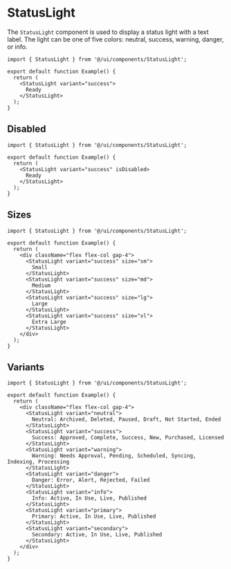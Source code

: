 # StatusLight

The `StatusLight` component is used to display a status light with a text label. The light can be one of five colors: neutral, success, warning, danger, or info.

```tsx
import { StatusLight } from '@/ui/components/StatusLight';

export default function Example() {
  return (
    <StatusLight variant="success">
      Ready
    </StatusLight>
  );
}
```

## Disabled

```tsx
import { StatusLight } from '@/ui/components/StatusLight';

export default function Example() {
  return (
    <StatusLight variant="success" isDisabled>
      Ready
    </StatusLight>
  );
}
```

## Sizes

```tsx
import { StatusLight } from '@/ui/components/StatusLight';

export default function Example() {
  return (
    <div className="flex flex-col gap-4">
      <StatusLight variant="success" size="sm">
        Small
      </StatusLight>
      <StatusLight variant="success" size="md">
        Medium
      </StatusLight>
      <StatusLight variant="success" size="lg">
        Large
      </StatusLight>
      <StatusLight variant="success" size="xl">
        Extra Large
      </StatusLight>
    </div>
  );
}
```

## Variants

```tsx
import { StatusLight } from '@/ui/components/StatusLight';

export default function Example() {
  return (
    <div className="flex flex-col gap-4">
      <StatusLight variant="neutral">
        Neutral: Archived, Deleted, Paused, Draft, Not Started, Ended
      </StatusLight>
      <StatusLight variant="success">
        Success: Approved, Complete, Success, New, Purchased, Licensed
      </StatusLight>
      <StatusLight variant="warning">
        Warning: Needs Approval, Pending, Scheduled, Syncing, Indexing, Processing
      </StatusLight>
      <StatusLight variant="danger">
        Danger: Error, Alert, Rejected, Failed
      </StatusLight>
      <StatusLight variant="info">
        Info: Active, In Use, Live, Published
      </StatusLight>
      <StatusLight variant="primary">
        Primary: Active, In Use, Live, Published
      </StatusLight>
      <StatusLight variant="secondary">
        Secondary: Active, In Use, Live, Published
      </StatusLight>
    </div>
  );
}
```